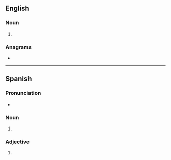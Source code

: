==English==

===Noun===
{{head|en|noun plural form}}

# {{plural of|playa|lang=en}}

===Anagrams===
* {{anagrams|en|palays}}

----

==Spanish==

===Pronunciation===
* {{es-IPA}}

===Noun===
{{head|es|noun plural form|g=f-p}}

# {{inflection of|playa||p|lang=es}}

===Adjective===
{{head|es|adjective form}}

# {{es-adj form of|playo|f|pl}}